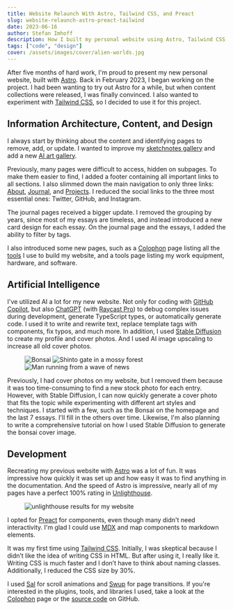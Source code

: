 ```yaml
---
title: Website Relaunch With Astro, Tailwind CSS, and Preact
slug: website-relaunch-astro-preact-tailwind
date: 2023-06-16
author: Stefan Imhoff
description: How I built my personal website using Astro, Tailwind CSS, and AI improving the information architecture, content, and design.
tags: ["code", "design"]
cover: /assets/images/cover/alien-worlds.jpg
---
```


After five months of hard work, I'm proud to present my new personal website, built with [Astro](https://astro.build/). Back in February 2023, I began working on the project. I had been wanting to try out Astro for a while, but when content collections were released, I was finally convinced. I also wanted to experiment with [Tailwind CSS](https://tailwindcss.com/), so I decided to use it for this project.

## Information Architecture, Content, and Design

I always start by thinking about the content and identifying pages to remove, add, or update. I wanted to improve my [sketchnotes gallery](/sketchnotes/) and add a new [AI art gallery](/ai-art/).

Previously, many pages were difficult to access, hidden on subpages. To make them easier to find, I added a footer containing all important links to all sections. I also slimmed down the main navigation to only three links: [About](/about/), [Journal](/journal/), and [Projects](/projects/). I reduced the social links to the three most essential ones: Twitter, GitHub, and Instagram.

The journal pages received a bigger update. I removed the grouping by years, since most of my essays are timeless, and instead introduced a new card design for each essay. On the journal page and the essays, I added the ability to filter by tags.

I also introduced some new pages, such as a [Colophon](/colophon/) page listing all the [tools](/tools/) I use to build my website, and a tools page listing my work equipment, hardware, and software.

## Artificial Intelligence

I've utilized AI a lot for my new website. Not only for coding with [GitHub Copilot](https://github.com/features/copilot), but also [ChatGPT](https://chat.openai.com/) (with [Raycast Pro](https://www.raycast.com/pro)) to debug complex issues during development, generate TypeScript types, or automatically generate code. I used it to write and rewrite text, replace template tags with components, fix typos, and much more. In addition, I used [Stable Diffusion](https://stability.ai/) to create my profile and cover photos. And I used AI image upscaling to increase all old cover photos.

<Figure
  caption="AI Cover Photos: Bonsai (left), Shinto Gate in a mossy forest (center), and man running from a wave of news (right)"
  size="wide"
>
  <Image src="/assets/images/cover/bonsai.jpg" alt="Bonsai" />
  <Image src="/assets/images/cover/shinto-gate.jpg" alt="Shinto gate in a mossy forest" />
  <Image src="/assets/images/cover/news-wave.jpg" alt="Man running from a wave of news" />
</Figure>

Previously, I had cover photos on my website, but I removed them because it was too time-consuming to find a new stock photo for each entry. However, with Stable Diffusion, I can now quickly generate a cover photo that fits the topic while experimenting with different art styles and techniques. I started with a few, such as the Bonsai on the homepage and the last 7 essays. I'll fill in the others over time. Likewise, I'm also planning to write a comprehensive tutorial on how I used Stable Diffusion to generate the bonsai cover image.

## Development

Recreating my previous website with [Astro](https://astro.build/) was a lot of fun. It was impressive how quickly it was set up and how easy it was to find anything in the documentation. And the speed of Astro is impressive, nearly all of my pages have a perfect 100% rating in [Unlighthouse](https://unlighthouse.dev/).

<Figure caption="Unlighthouse Results" size="wide">
  <Image src="/assets/images/posts/unlighthouse.jpg" alt="unlighthouse results for my website" />
</Figure>

I opted for [Preact](https://preactjs.com/) for components, even though many didn't need interactivity. I'm glad I could use [MDX](https://mdxjs.com/) and map components to markdown elements.

It was my first time using [Tailwind CSS](https://tailwindcss.com/). Initially, I was skeptical because I didn’t like the idea of writing CSS in HTML. But after using it, I really like it. Writing CSS is much faster and I don’t have to think about naming classes. Additionally, I reduced the CSS size by 30%.

I used [Sal](https://mciastek.github.io/sal/) for scroll animations and [Swup](https://swup.js.org/) for page transitions. If you're interested in the plugins, tools, and libraries I used, take a look at the [Colophon](/colophon/) page or the [source code](https://github.com/kogakure/website-astro-stefanimhoff.de) on GitHub.
